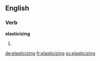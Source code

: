 ==English==

===Verb===
'''elasticizing'''

# {{present participle of|elasticize}}

[[de:elasticizing]]
[[fr:elasticizing]]
[[sv:elasticizing]]